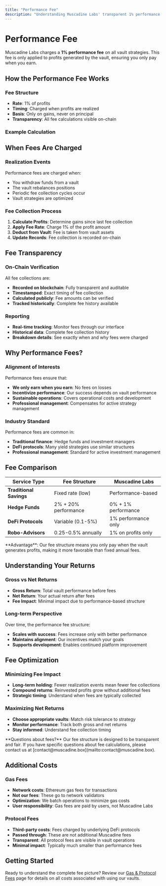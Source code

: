 ```yaml
---
title: "Performance Fee"
description: "Understanding Muscadine Labs' transparent 1% performance fee structure."
---
```


# Performance Fee

Muscadine Labs charges a **1% performance fee** on all vault strategies. This fee is only applied to profits generated by the vault, ensuring you only pay when you earn.

## How the Performance Fee Works

### Fee Structure
- **Rate**: 1% of profits
- **Timing**: Charged when profits are realized
- **Basis**: Only on gains, never on principal
- **Transparency**: All fee calculations visible on-chain

### Example Calculation

<Metric label="Initial Deposit" value="$10,000" hint="Your original investment" />

<Metric label="Vault Value After 1 Year" value="$11,000" hint="Including all gains" />

<Metric label="Profit Generated" value="$1,000" hint="Value increase" />

<Metric label="Performance Fee (1%)" value="$10" hint="Fee on profits only" />

<Metric label="Your Net Return" value="$990" hint="Profit minus fee" />

## When Fees Are Charged

### Realization Events
Performance fees are charged when:
- You withdraw funds from a vault
- The vault rebalances positions
- Periodic fee collection cycles occur
- Vault strategies are optimized

### Fee Collection Process
1. **Calculate Profits**: Determine gains since last fee collection
2. **Apply Fee Rate**: Charge 1% of the profit amount
3. **Deduct from Vault**: Fee is taken from vault assets
4. **Update Records**: Fee collection is recorded on-chain

## Fee Transparency

### On-Chain Verification
All fee collections are:
- **Recorded on blockchain**: Fully transparent and auditable
- **Timestamped**: Exact timing of fee collection
- **Calculated publicly**: Fee amounts can be verified
- **Tracked historically**: Complete fee history available

### Reporting
- **Real-time tracking**: Monitor fees through our interface
- **Historical data**: Complete fee collection history
- **Breakdown details**: See exactly when and why fees were charged

## Why Performance Fees?

### Alignment of Interests
Performance fees ensure that:
- **We only earn when you earn**: No fees on losses
- **Incentivize performance**: Our success depends on vault performance
- **Sustainable operations**: Covers operational costs and development
- **Professional management**: Compensates for active strategy management

### Industry Standard
Performance fees are common in:
- **Traditional finance**: Hedge funds and investment managers
- **DeFi protocols**: Many yield strategies use similar structures
- **Professional management**: Standard for active investment management

## Fee Comparison

| Service Type | Fee Structure | Muscadine Labs |
|--------------|---------------|----------------|
| **Traditional Savings** | Fixed rate (low) | Performance-based |
| **Hedge Funds** | 2% + 20% performance | 0% + 1% performance |
| **DeFi Protocols** | Variable (0.1-5%) | 1% performance only |
| **Robo-Advisors** | 0.25-0.5% annually | 1% on profits only |

<Callout type="success">
**Advantage**: Our fee structure means you only pay when the vault generates profits, making it more favorable than fixed annual fees.
</Callout>

## Understanding Your Returns

### Gross vs Net Returns
- **Gross Return**: Total vault performance before fees
- **Net Return**: Your actual return after fees
- **Fee Impact**: Minimal impact due to performance-based structure

### Long-term Perspective
Over time, the performance fee structure:
- **Scales with success**: Fees increase only with better performance
- **Maintains alignment**: Our incentives match your goals
- **Supports development**: Enables continued platform improvement

## Fee Optimization

### Minimizing Fee Impact
- **Long-term holding**: Fewer realization events mean fewer fee collections
- **Compound returns**: Reinvested profits grow without additional fees
- **Strategic timing**: Understand when fees are typically collected

### Maximizing Net Returns
- **Choose appropriate vaults**: Match risk tolerance to strategy
- **Monitor performance**: Track both gross and net returns
- **Stay informed**: Understand fee collection timing

<Callout type="info">
**Questions about fees?** Our fee structure is designed to be transparent and fair. If you have specific questions about fee calculations, please contact us at [contact@muscadine.box](mailto:contact@muscadine.box).
</Callout>

## Additional Costs

### Gas Fees
- **Network costs**: Ethereum gas fees for transactions
- **Not our fees**: These go to network validators
- **Optimization**: We batch operations to minimize gas costs
- **User responsibility**: Gas fees are paid by users, not Muscadine Labs

### Protocol Fees
- **Third-party costs**: Fees charged by underlying DeFi protocols
- **Passed through**: These are not additional Muscadine fees
- **Transparent**: All protocol fees are visible in vault operations
- **Minimal impact**: Typically much smaller than performance fees

## Getting Started

Ready to understand the complete fee picture? Review our [Gas & Protocol Fees](/fees/gas-protocol-fees) page for details on all costs associated with using our vaults.
